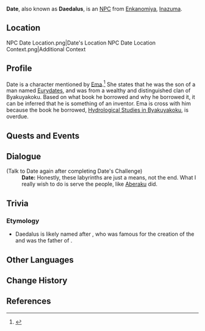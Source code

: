 {{Character Infobox
|type             = NPC
|type2            = Deceased Characters
|image            = NPC Date.png
|region           = Inazuma
|affiliation      = Enkanomiya
|affiliation2     = Shades of Tokoyo
|title            = Labyrinth Artisan
|father           = Eurydates
}}
'''Date''', also known as '''Daedalus''', is an [[NPC]] from [[Enkanomiya]], [[Inazuma]].

==Location==
<gallery hideaddbutton="true" captionalign="center">
NPC Date Location.png|Date's Location
NPC Date Location Context.png|Additional Context
</gallery>

==Profile==
Date is a character mentioned by [[Ema]].<ref>{{Ref/Quest|Collection of Dragons and Snakes}}</ref> She states that he was the son of a man named [[Eurydates]], and was from a wealthy and distinguished clan of Byakuyakoku. Based on what book he borrowed and why he borrowed it, it can be inferred that he is something of an inventor. Ema is cross with him because the book he borrowed, [[Hydrological Studies in Byakuyakoku]], is overdue.

==Quests and Events==
{{Quest Appearances}}

==Dialogue==
{{Dialogue start}}
;(Talk to Date again after completing Date's Challenge)
:'''Date:''' Honestly, these labyrinths are just a means, not the end. What I really wish to do is serve the people, like [[Aberaku]] did.
{{Dialogue end}}

==Trivia==
===Etymology===
* Daedalus is likely named after {{w|Daedalus}}, who was famous for the creation of the {{w|Labyrinth}} and was the father of {{w|Icarus}}.

==Other Languages==
{{Other Languages|default_hidden = 1
|en      = Date
|zhs     = 伊达
|zhs_rm  = Yīdá
|zht     = 伊達
|zht_rm  = Yīdá
|ja      = 伊達
|ja_rm   = Date
|ko      = 다테
|ko_rm   = Date
|es      = Date
|fr      = Date
|ru      = Датэ
|th      = Date
|vi      = Date
|de      = Date
|id      = Date
|pt      = Date
}}

==Change History==
{{Change History|2.4}}

==References==
{{Reflist}}